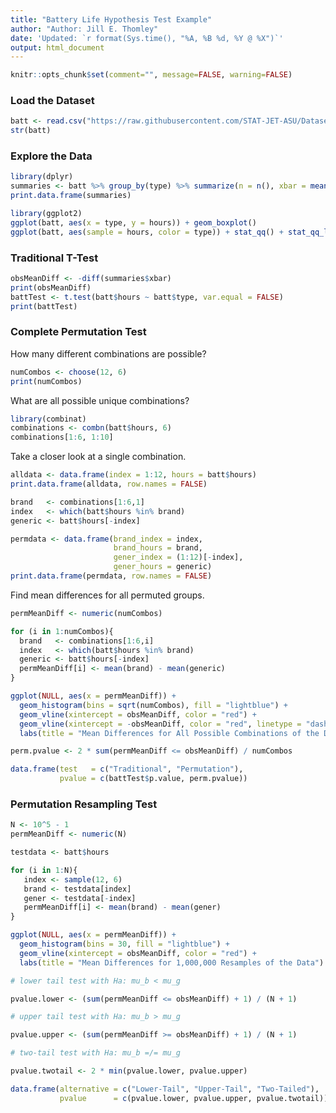 ```yaml
---
title: "Battery Life Hypothesis Test Example"
author: "Author: Jill E. Thomley"
date: 'Updated: `r format(Sys.time(), "%A, %B %d, %Y @ %X")`'
output: html_document
---
```


```r
knitr::opts_chunk$set(comment="", message=FALSE, warning=FALSE)
```


### Load the Dataset

```r
batt <- read.csv("https://raw.githubusercontent.com/STAT-JET-ASU/Datasets/master/Instructor/batterylife.csv")
str(batt)
```


### Explore the Data

```r
library(dplyr)
summaries <- batt %>% group_by(type) %>% summarize(n = n(), xbar = mean(hours), stdv = sd(hours))
print.data.frame(summaries)

library(ggplot2)
ggplot(batt, aes(x = type, y = hours)) + geom_boxplot()
ggplot(batt, aes(sample = hours, color = type)) + stat_qq() + stat_qq_line()
```


### Traditional T-Test

```r
obsMeanDiff <- -diff(summaries$xbar)
print(obsMeanDiff)
battTest <- t.test(batt$hours ~ batt$type, var.equal = FALSE)
print(battTest)
```


### Complete Permutation Test

How many different combinations are possible?

```r
numCombos <- choose(12, 6)
print(numCombos)
```

What are all possible unique combinations?

```r
library(combinat)
combinations <- combn(batt$hours, 6)
combinations[1:6, 1:10]
```

Take a closer look at a single combination.

```r
alldata <- data.frame(index = 1:12, hours = batt$hours)
print.data.frame(alldata, row.names = FALSE)

brand   <- combinations[1:6,1]
index   <- which(batt$hours %in% brand)
generic <- batt$hours[-index]

permdata <- data.frame(brand_index = index, 
                       brand_hours = brand, 
                       gener_index = (1:12)[-index],
                       gener_hours = generic)
print.data.frame(permdata, row.names = FALSE)
```

Find mean differences for all permuted groups.

```r
permMeanDiff <- numeric(numCombos)

for (i in 1:numCombos){
  brand   <- combinations[1:6,i]
  index   <- which(batt$hours %in% brand)
  generic <- batt$hours[-index]
  permMeanDiff[i] <- mean(brand) - mean(generic)
}

ggplot(NULL, aes(x = permMeanDiff)) + 
  geom_histogram(bins = sqrt(numCombos), fill = "lightblue") + 
  geom_vline(xintercept = obsMeanDiff, color = "red") +
  geom_vline(xintercept = -obsMeanDiff, color = "red", linetype = "dashed") +
  labs(title = "Mean Differences for All Possible Combinations of the Data")

perm.pvalue <- 2 * sum(permMeanDiff <= obsMeanDiff) / numCombos

data.frame(test   = c("Traditional", "Permutation"),
           pvalue = c(battTest$p.value, perm.pvalue))
```


### Permutation Resampling Test

```r
N <- 10^5 - 1
permMeanDiff <- numeric(N)

testdata <- batt$hours

for (i in 1:N){
   index <- sample(12, 6)
   brand <- testdata[index]
   gener <- testdata[-index]
   permMeanDiff[i] <- mean(brand) - mean(gener)
}

ggplot(NULL, aes(x = permMeanDiff)) + 
  geom_histogram(bins = 30, fill = "lightblue") + 
  geom_vline(xintercept = obsMeanDiff, color = "red") +
  labs(title = "Mean Differences for 1,000,000 Resamples of the Data")

# lower tail test with Ha: mu_b < mu_g

pvalue.lower <- (sum(permMeanDiff <= obsMeanDiff) + 1) / (N + 1)

# upper tail test with Ha: mu_b > mu_g

pvalue.upper <- (sum(permMeanDiff >= obsMeanDiff) + 1) / (N + 1)

# two-tail test with Ha: mu_b =/= mu_g

pvalue.twotail <- 2 * min(pvalue.lower, pvalue.upper)

data.frame(alternative = c("Lower-Tail", "Upper-Tail", "Two-Tailed"),
           pvalue      = c(pvalue.lower, pvalue.upper, pvalue.twotail))
```

